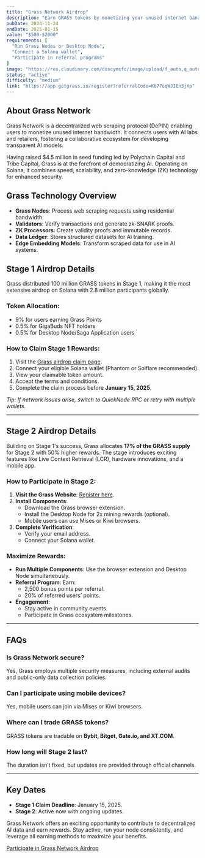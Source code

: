 ```yaml
---
title: "Grass Network Airdrop"
description: "Earn GRASS tokens by monetizing your unused internet bandwidth and participating in Stage 2 of the airdrop."
pubDate: 2024-11-24
endDate: 2025-01-15
value: "$500-$2000"
requirements: [
  "Run Grass Nodes or Desktop Node",
  "Connect a Solana wallet",
  "Participate in referral programs"
]
image: "https://res.cloudinary.com/duscymcfc/image/upload/f_auto,q_auto/v1/AirdropWatch/projects/grass-network"
status: "active"
difficulty: "medium"
link: "https://app.getgrass.io/register?referralCode=Kb77eqWJIEn3jXp"
---
```


## About Grass Network

Grass Network is a decentralized web scraping protocol (DePIN) enabling users to monetize unused internet bandwidth. It connects users with AI labs and retailers, fostering a collaborative ecosystem for developing transparent AI models.

Having raised $4.5 million in seed funding led by Polychain Capital and Tribe Capital, Grass is at the forefront of democratizing AI. Operating on Solana, it combines speed, scalability, and zero-knowledge (ZK) technology for enhanced security.

## Grass Technology Overview

- **Grass Nodes**: Process web scraping requests using residential bandwidth.
- **Validators**: Verify transactions and generate zk-SNARK proofs.
- **ZK Processors**: Create validity proofs and immutable records.
- **Data Ledger**: Stores structured datasets for AI training.
- **Edge Embedding Models**: Transform scraped data for use in AI systems.

## Stage 1 Airdrop Details

Grass distributed 100 million GRASS tokens in Stage 1, making it the most extensive airdrop on Solana with 2.8 million participants globally.

### Token Allocation:

- 9% for users earning Grass Points
- 0.5% for GigaBuds NFT holders
- 0.5% for Desktop Node/Saga Application users

### How to Claim Stage 1 Rewards:

1. Visit the [Grass airdrop claim page](https://app.getgrass.io/register?referralCode=Kb77eqWJIEn3jXp).
2. Connect your eligible Solana wallet (Phantom or Solflare recommended).
3. View your claimable token amount.
4. Accept the terms and conditions.
5. Complete the claim process before **January 15, 2025**.

*Tip: If network issues arise, switch to QuickNode RPC or retry with multiple wallets.*

---

## Stage 2 Airdrop Details

Building on Stage 1's success, Grass allocates **17% of the GRASS supply** for Stage 2 with 50% higher rewards. The stage introduces exciting features like Live Context Retrieval (LCR), hardware innovations, and a mobile app.

### How to Participate in Stage 2:

1. **Visit the Grass Website**: [Register here](https://app.getgrass.io/register?referralCode=Kb77eqWJIEn3jXp).
2. **Install Components**:
   - Download the Grass browser extension.
   - Install the Desktop Node for 2x mining rewards (optional).
   - Mobile users can use Mises or Kiwi browsers.
3. **Complete Verification**:
   - Verify your email address.
   - Connect your Solana wallet.

### Maximize Rewards:

- **Run Multiple Components**: Use the browser extension and Desktop Node simultaneously.
- **Referral Program**: Earn:
  - 2,500 bonus points per referral.
  - 20% of referred users’ points.
- **Engagement**:
  - Stay active in community events.
  - Participate in Grass ecosystem milestones.

---

## FAQs

### Is Grass Network secure?
Yes, Grass employs multiple security measures, including external audits and public-only data collection policies.

### Can I participate using mobile devices?
Yes, mobile users can join via Mises or Kiwi browsers.

### Where can I trade GRASS tokens?
GRASS tokens are tradable on **Bybit, Bitget, Gate.io, and XT.COM**.

### How long will Stage 2 last?
The duration isn’t fixed, but updates are provided through official channels.

---

## Key Dates

- **Stage 1 Claim Deadline**: January 15, 2025.
- **Stage 2**: Active now with ongoing updates.

Grass Network offers an exciting opportunity to contribute to decentralized AI data and earn rewards. Stay active, run your node consistently, and leverage all earning methods to maximize your benefits.

[Participate in Grass Network Airdrop](https://app.getgrass.io/register?referralCode=Kb77eqWJIEn3jXp)
